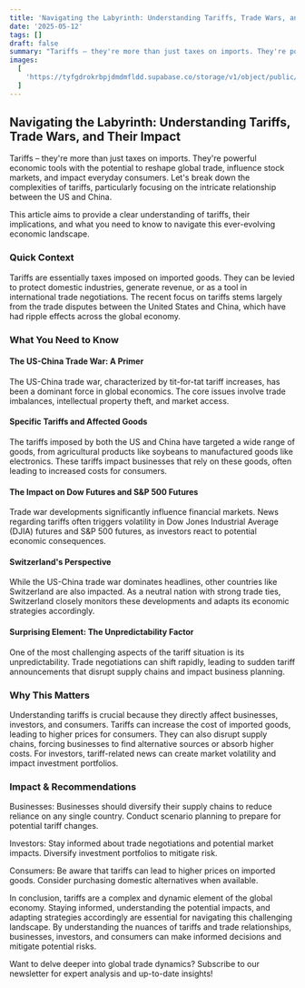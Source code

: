 ```yaml
---
title: 'Navigating the Labyrinth: Understanding Tariffs, Trade Wars, and Their Impact'
date: '2025-05-12'
tags: []
draft: false
summary: "Tariffs – they're more than just taxes on imports. They're powerful economic tools with the potential to reshape global trade, influence stock markets, and impact everyday consumers. Let's break down the complexities of tariffs, particularly focusing on the intricate relationship between the US and China."
images:
  [
    'https://tyfgdrokrbpjdmdmfldd.supabase.co/storage/v1/object/public/image/2025-05-12-12-05-07-529+02-00.jpg',
  ]
---
```


## Navigating the Labyrinth: Understanding Tariffs, Trade Wars, and Their Impact

Tariffs – they're more than just taxes on imports. They're powerful economic tools with the potential to reshape global trade, influence stock markets, and impact everyday consumers. Let's break down the complexities of tariffs, particularly focusing on the intricate relationship between the US and China.

This article aims to provide a clear understanding of tariffs, their implications, and what you need to know to navigate this ever-evolving economic landscape.

### Quick Context

Tariffs are essentially taxes imposed on imported goods. They can be levied to protect domestic industries, generate revenue, or as a tool in international trade negotiations. The recent focus on tariffs stems largely from the trade disputes between the United States and China, which have had ripple effects across the global economy.

### What You Need to Know

#### The US-China Trade War: A Primer

The US-China trade war, characterized by tit-for-tat tariff increases, has been a dominant force in global economics. The core issues involve trade imbalances, intellectual property theft, and market access.

#### Specific Tariffs and Affected Goods

The tariffs imposed by both the US and China have targeted a wide range of goods, from agricultural products like soybeans to manufactured goods like electronics. These tariffs impact businesses that rely on these goods, often leading to increased costs for consumers.

#### The Impact on Dow Futures and S&P 500 Futures

Trade war developments significantly influence financial markets. News regarding tariffs often triggers volatility in Dow Jones Industrial Average (DJIA) futures and S&P 500 futures, as investors react to potential economic consequences.

#### Switzerland's Perspective

While the US-China trade war dominates headlines, other countries like Switzerland are also impacted. As a neutral nation with strong trade ties, Switzerland closely monitors these developments and adapts its economic strategies accordingly.

#### Surprising Element: The Unpredictability Factor

One of the most challenging aspects of the tariff situation is its unpredictability. Trade negotiations can shift rapidly, leading to sudden tariff announcements that disrupt supply chains and impact business planning.

### Why This Matters

Understanding tariffs is crucial because they directly affect businesses, investors, and consumers. Tariffs can increase the cost of imported goods, leading to higher prices for consumers. They can also disrupt supply chains, forcing businesses to find alternative sources or absorb higher costs. For investors, tariff-related news can create market volatility and impact investment portfolios.

### Impact & Recommendations

Businesses: Businesses should diversify their supply chains to reduce reliance on any single country. Conduct scenario planning to prepare for potential tariff changes.

Investors: Stay informed about trade negotiations and potential market impacts. Diversify investment portfolios to mitigate risk.

Consumers: Be aware that tariffs can lead to higher prices on imported goods. Consider purchasing domestic alternatives when available.

In conclusion, tariffs are a complex and dynamic element of the global economy. Staying informed, understanding the potential impacts, and adapting strategies accordingly are essential for navigating this challenging landscape. By understanding the nuances of tariffs and trade relationships, businesses, investors, and consumers can make informed decisions and mitigate potential risks.

Want to delve deeper into global trade dynamics? Subscribe to our newsletter for expert analysis and up-to-date insights!
